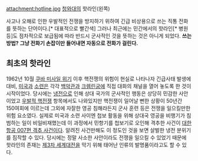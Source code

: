 attachment:hotline.jpg
[[청와대]]의 핫라인(왼쪽)

사고나 오해로 인한 우발적인 전쟁을 방지하기 위하여 긴급 비상용으로 쓰는 직통 전화를 뜻하는 단어이다.[* 대표적으로 빨간색] 그러나 최근에는 민간에서의 핫라인[* 병원 등]도 점차적으로 보급됨에 따라 반드시 군사적인 것을 뜻하는 것은 아니게 되었다. ''' 쓰는 방법? 그냥 전화기 손잡이만 들어내면 자동으로 전화가 걸린다.'''

== 최초의 핫라인 ==
1962년 10월 [[쿠바 미사일 위기]] 이후 핵전쟁의 위험이 현실로 나타나자 긴급사태 발생에 대비, [[미국]]과 [[소련]]은 각각 [[백악관]]과 [[크렘린궁]]에 직접 대화의 채널을 열어 놓도록 한 것이 시작이었다. 당시에는 [[냉전]]으로 인해 상대 국가의 군사적인 행동은 상당히 민감한 사안이었고 [[우발적 핵전쟁]] 항목에서도 나와있지만 핵전쟁이 일어날 뻔한 상황이 50년간 150여회에 이르는데 그외에 자잘한 영공 침해라든지 군사 훈련 등은 전쟁을 일으킬만한 위험 요소였다. 실제로 미국과 소련 사이엔 첩보 활동을 위해 상대국 영공을 비행기가 침범하는 일이 비일비재했는데 이 과정에서 민항기를 첩보기로 오인해 격추한 사건이 [[대한항공 007편 격추 사건]]이다. 알려진 사건만해도 이 정도인 것을 보면 살벌한 냉전 분위기를 짐작할 수 있다. 당시에는 정말 사소한 사안이라도 전쟁을 일으킬 수 있었기 때문에 핫라인의 존재는 [[제3차 세계대전]]을 막기 위해 태어난 인류의 발명품이라고도 할 수 있다.
